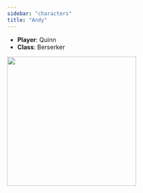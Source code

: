 ```yaml
---
sidebar: "characters"
title: "Andy"
---
```


  * **Player**: Quinn
  * **Class**: Berserker

![](/assets/images/characters/andy-20240331.png){width=300}
